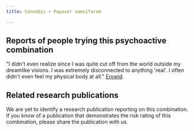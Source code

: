---
title: Cannabis + Papaver somnifarem

---

## Reports of people trying this psychoactive combination

"I didn't even realize since I was quite cut off from the world outside my dreamlike visions. I was extremely disconnected to anything 'real'. I often didn't even feel my physical body at all." [Erowid](https://erowid.org/experiences/exp.php?ID=55762).

## Related research publications

We are yet to identify a research publication reporting on this combination. If you know of a publication that demonstrates the risk rating of this combination, please share the publication with us.



